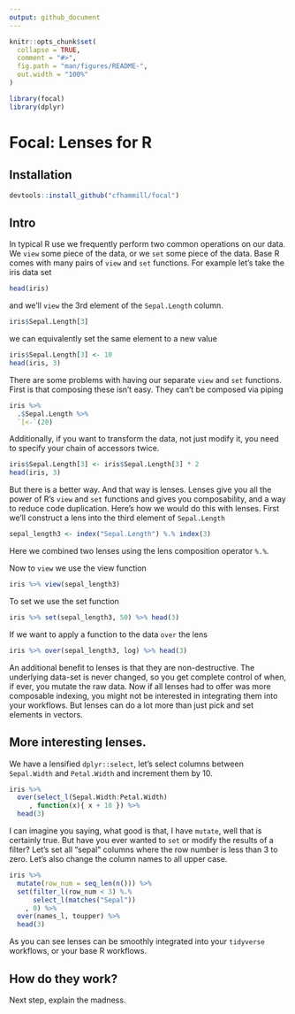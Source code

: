 ```yaml
---
output: github_document
---
```


<!-- README.md is generated from README.Rmd. Please edit that file -->

```r
knitr::opts_chunk$set(
  collapse = TRUE,
  comment = "#>",
  fig.path = "man/figures/README-",
  out.width = "100%"
)

library(focal)
library(dplyr)
```

# Focal: Lenses for R

## Installation

``` r
devtools::install_github("cfhammill/focal")
```

## Intro

In typical R use we frequently perform two common operations on our data.
We `view` some piece of the data, or we `set` some piece of the data. Base
R comes with many pairs of `view` and `set` functions. For example let's
take the iris data set

```r
head(iris)
```

and we'll `view` the 3rd element of the `Sepal.Length` column.

```r
iris$Sepal.Length[3]
```

we can equivalently set the same element to a new value

```r
iris$Sepal.Length[3] <- 10
head(iris, 3)
```

There are some problems with having our separate `view` and `set` functions.
First is that composing these isn't easy. They can't be composed via piping

```r
iris %>%
  .$Sepal.Length %>%
  `[<-`(20)
```

Additionally, if you want to transform the data, not just modify it, you need
to specify your chain of accessors twice.

```r
iris$Sepal.Length[3] <- iris$Sepal.Length[3] * 2
head(iris, 3)
```

But there is a better way. And that way is lenses. Lenses give you all the power
of R's `view` and `set` functions and gives you composability, and a way to reduce
code duplication. Here's how we would do this with lenses. First we'll construct
a lens into the third element of `Sepal.Length`

```r
sepal_length3 <- index("Sepal.Length") %.% index(3)
```

Here we combined two lenses using the lens composition operator `%.%`.

Now to `view` we use the view function

```r
iris %>% view(sepal_length3)
```

To set we use the set function

```r
iris %>% set(sepal_length3, 50) %>% head(3)
```

If we want to apply a function to the data `over` the lens

```r
iris %>% over(sepal_length3, log) %>% head(3)
```

An additional benefit to lenses is that they are non-destructive. The
underlying data-set is never changed, so you get complete control of
when, if ever, you mutate the raw data. Now if all lenses had to
offer was more composable indexing, you might not be interested in
integrating them into your workflows. But lenses can do a lot more
than just pick and set elements in vectors. 

## More interesting lenses.

We have a lensified `dplyr::select`, let's select columns between
`Sepal.Width` and `Petal.Width` and increment them by 10.

```r
iris %>%
  over(select_l(Sepal.Width:Petal.Width)
     , function(x){ x + 10 }) %>%
  head(3)
```

I can imagine you saying, what good is that, I have `mutate`, well
that is certainly true. But have you ever wanted to `set` or modify
the results of a filter? Let's set all "sepal" columns
where the row number is less than 3 to zero. Let's also change
the column names to all upper case.

```r
iris %>%
  mutate(row_num = seq_len(n())) %>%
  set(filter_l(row_num < 3) %.%
      select_l(matches("Sepal"))
    , 0) %>%
  over(names_l, toupper) %>%
  head(3)
```

As you can see lenses can be smoothly integrated into your `tidyverse`
workflows, or your base R workflows.

## How do they work?

Next step, explain the madness.

